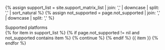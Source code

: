 {% assign support_list = site.support_matrix_list | join: ',' | downcase | split: ',' | sort_natural %}
{% assign not_supported = page.not_supported | join: ',' | downcase | split: ','  %}

<div>
    <div className='panel support_list'>      
          <div id="support_matrix_popover" className='panel-head' style={{ fontWeight: '600' }} data-trigger="hover" data-content="These are the currently supported platforms for this feature. Platforms not listed below are unsupported in this version of the product." data-placement="left" onMouseOver="$('#support_matrix_popover').popover('show');">Supported platforms
            <i className='fa fa-question-circle support_list_info'></i>
          </div>
          <div className='panel-body'>
            {% for item in support_list  %}
            {% if page.not_supported != nil and not_supported contains item %}
                {% continue %}
            {% endif %}
            <span className='badge bg-primary'>{{ item }}</span>
            {% endfor %}
        </div>          
      </div>
</div>
